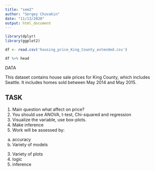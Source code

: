 ```yaml
---
title: "sem2"
author: "Sergey Chuvakin"
date: "11/13/2020"
output: html_document
---
```


```r
library(dplyr)
library(ggplot2)

df <- read.csv('housing_price_King_County_extended.csv')
```

```r
df %>% head
```
DATA

This dataset contains house sale prices for King County, which includes Seattle. It includes homes sold between May 2014 and May 2015.


## TASK

1) Main question what affect on price?
2) You should use ANOVA, t-test, Chi-squared and regression
3) Visualize the variable, use box-plots.
4) Make inference 
5) Work will be assessed by:
  a) accuracy
  b) Variety of models
  3) Variety of plots
  4) logic 
  5) inference

